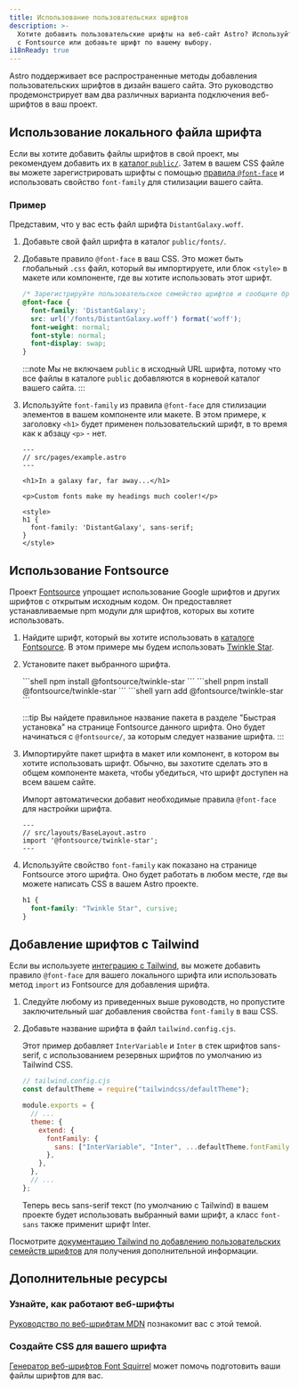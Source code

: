 ```yaml
---
title: Использование пользовательских шрифтов
description: >-
  Хотите добавить пользовательские шрифты на веб-сайт Astro? Используйте Google Fonts
  с Fontsource или добавьте шрифт по вашему выбору.
i18nReady: true
---
```




Astro поддерживает все распространенные методы добавления пользовательских шрифтов в дизайн вашего сайта. Это руководство продемонстрирует вам два различных варианта подключения веб-шрифтов в ваш проект.

## Использование локального файла шрифта

Если вы хотите добавить файлы шрифтов в свой проект, мы рекомендуем добавить их в [каталог `public/`](/ru/core-concepts/project-structure/#public). Затем в вашем CSS файле вы можете зарегистрировать шрифты с помощью [правила `@font-face`](https://developer.mozilla.org/en-US/docs/Web/CSS/@font-face) и использовать свойство `font-family` для стилизации вашего сайта.

### Пример

Представим, что у вас есть файл шрифта `DistantGalaxy.woff`.

1. Добавьте свой файл шрифта в каталог `public/fonts/`.

2. Добавьте правило `@font-face` в ваш CSS. Это может быть глобальный `.css` файл, который вы импортируете, или блок `<style>` в макете или компоненте, где вы хотите использовать этот шрифт.

    ```css
    /* Зарегистрируйте пользовательское семейство шрифтов и сообщите браузеру, где его найти. */
    @font-face {
      font-family: 'DistantGalaxy';
      src: url('/fonts/DistantGalaxy.woff') format('woff');
      font-weight: normal;
      font-style: normal;
      font-display: swap;
    }
    ```

    :::note
    Мы не включаем `public` в исходный URL шрифта, потому что все файлы в каталоге `public` добавляются в корневой каталог вашего сайта.
    :::

3. Используйте `font-family` из правила `@font-face` для стилизации элементов в вашем компоненте или макете. В этом примере, к заголовку `<h1>` будет применен пользовательский шрифт, в то время как к абзацу `<p>` - нет.

    ```astro {10-12}
    ---
    // src/pages/example.astro
    ---

    <h1>In a galaxy far, far away...</h1>

    <p>Custom fonts make my headings much cooler!</p>

    <style>
    h1 {
      font-family: 'DistantGalaxy', sans-serif;
    }
    </style>
    ```

## Использование Fontsource

Проект [Fontsource](https://fontsource.org/) упрощает использование Google шрифтов и других шрифтов с открытым исходным кодом. Он предоставляет устанавливаемые npm модули для шрифтов, которых вы хотите использовать.

1. Найдите шрифт, который вы хотите использовать в [каталоге Fontsource](https://fontsource.org/fonts). В этом примере мы будем использовать [Twinkle Star](https://fontsource.org/fonts/twinkle-star).

2. Установите пакет выбранного шрифта.

    <PackageManagerTabs>
      <Fragment slot="npm">
      ```shell
      npm install @fontsource/twinkle-star
      ```
      </Fragment>
      <Fragment slot="pnpm">
      ```shell
      pnpm install @fontsource/twinkle-star
      ```
      </Fragment>
      <Fragment slot="yarn">
      ```shell
      yarn add @fontsource/twinkle-star
      ```
      </Fragment>
    </PackageManagerTabs>

    :::tip
    Вы найдете правильное название пакета в разделе "Быстрая установка" на странице Fontsource данного шрифта. Оно будет начинаться с `@fontsource/`, за которым следует название шрифта.
    :::

3. Импортируйте пакет шрифта в макет или компонент, в котором вы хотите использовать шрифт. Обычно, вы захотите сделать это в общем компоненте макета, чтобы убедиться, что шрифт доступен на всем вашем сайте.

    Импорт автоматически добавит необходимые правила `@font-face` для настройки шрифта.

    ```astro
    ---
    // src/layouts/BaseLayout.astro
    import '@fontsource/twinkle-star';
    ---
    ```

4. Используйте свойство `font-family` как показано на странице Fontsource этого шрифта. Оно будет работать в любом месте, где вы можете написать CSS в вашем Astro проекте.

    ```css
    h1 {
      font-family: "Twinkle Star", cursive;
    }
    ```



## Добавление шрифтов с Tailwind

Если вы используете [интеграцию с Tailwind](/ru/guides/integrations-guide/tailwind/), вы можете добавить правило `@font-face` для вашего локального шрифта или использовать метод `import` из Fontsource для добавления шрифта.

1. Следуйте любому из приведенных выше руководств, но пропустите заключительный шаг добавления свойства `font-family` в ваш CSS.

1.  Добавьте название шрифта в файл `tailwind.config.cjs`.

    Этот пример добавляет `InterVariable` и `Inter` в стек шрифтов sans-serif, с использованием резервных шрифтов по умолчанию из Tailwind CSS.

    ```js ins={2,8-10}
    // tailwind.config.cjs
    const defaultTheme = require("tailwindcss/defaultTheme");

    module.exports = {
      // ...
      theme: {
        extend: {
          fontFamily: {
            sans: ["InterVariable", "Inter", ...defaultTheme.fontFamily.sans],
          },
        },
      },
      // ...
    };
    ```

    Теперь весь sans-serif текст (по умолчанию с Tailwind) в вашем проекте будет использовать выбранный вами шрифт, а класс `font-sans` также применит шрифт Inter.

Посмотрите [документацию Tailwind по добавлению пользовательских семейств шрифтов](https://tailwindcss.com/docs/font-family#using-custom-values) для получения дополнительной информации.

## Дополнительные ресурсы

### Узнайте, как работают веб-шрифты

[Руководство по веб-шрифтам MDN](https://developer.mozilla.org/en-US/docs/Learn/CSS/Styling_text/Web_fonts) познакомит вас с этой темой.

### Создайте CSS для вашего шрифта

[Генератор веб-шрифтов Font Squirrel](https://www.fontsquirrel.com/tools/webfont-generator) может помочь подготовить ваши файлы шрифтов для вас.
